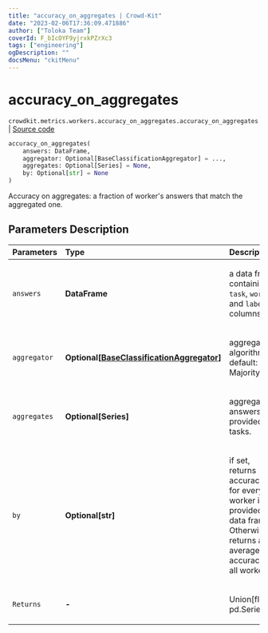 ```yaml
---
title: "accuracy_on_aggregates | Crowd-Kit"
date: "2023-02-06T17:36:09.471886"
author: ["Toloka Team"]
coverId: F_bIcOYF9yjrxkPZrXc3
tags: ["engineering"]
ogDescription: ""
docsMenu: "ckitMenu"
---
```


# accuracy_on_aggregates
`crowdkit.metrics.workers.accuracy_on_aggregates.accuracy_on_aggregates` | [Source code](https://github.com/Toloka/crowd-kit/blob/v1.2.0/crowdkit/metrics/workers/accuracy_on_aggregates.py#L13)

```python
accuracy_on_aggregates(
    answers: DataFrame,
    aggregator: Optional[BaseClassificationAggregator] = ...,
    aggregates: Optional[Series] = None,
    by: Optional[str] = None
)
```

Accuracy on aggregates: a fraction of worker's answers that match the aggregated one.

## Parameters Description

| Parameters | Type | Description |
| :----------| :----| :-----------|
`answers`|**DataFrame**|<p>a data frame containing `task`, `worker` and `label` columns.</p>
`aggregator`|**Optional\[[BaseClassificationAggregator](/docs-new/crowd-kit/reference/crowdkit.aggregation.base.BaseClassificationAggregator)\]**|<p>aggregation algorithm. default: MajorityVote</p>
`aggregates`|**Optional\[Series\]**|<p>aggregated answers for provided tasks.</p>
`by`|**Optional\[str\]**|<p>if set, returns accuracies for every worker in provided data frame. Otherwise, returns an average accuracy of all workers.</p>
`Returns`|**-**|<p>Union[float, pd.Series]</p>
